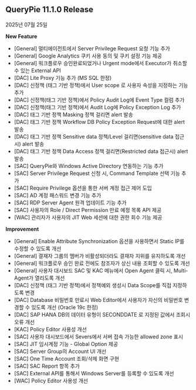 ## QueryPie 11.1.0 Release

2025년 07월 25일


**New Feature**

* [General] 멀티에이전트에서 Server Privilege Request 요청 기능 추가
* [General] Google Analytics 쿠키 사용 동의 및 쿠키 설정 기능 제공
* [General] 워크플로우 승인완료되었거나 Urgent mode에서 Executor가 취소할 수 있는 External API
* [DAC] Lite Proxy 기능 추가 (MS SQL 한정)
* [DAC] 신정책 (태그 기반 정책)에서 User scope 로 사용자 속성을 지정하는 기능 추가
* [DAC] 신정책(태그 기반 정책)에서 Policy Audit Log에 Event Type 컬럼 추가
* [DAC] 신정책(태그 기반 정책)에서 Audit Log에 Policy Exception Log 추가
* [DAC] 태그 기반 정책 Masking 정책 걸리면 alert 발송
* [DAC] 태그 기반 정책 Workflow DB Policy Exception Request에 대한 alert 발송
* [DAC] 태그 기반 정책 Sensitive data 정책/Level 걸리면(sensitive data 접근시) alert 발송
* [DAC] 태그 기반 정책 Data Access 정책 걸리면(Restricted data 접근시) alert 발송
* [SAC] QueryPie와 Windows Active Directory 연동하는 기능 추가
* [SAC] Server Privilege Request 신청 시, Command Template 선택 기능 추가
* [SAC] Require Privilege 옵션을 통한 서버 계정 접근 제어 도입
* [SAC] AD 계정 패스워드 변경 기능 추가
* [SAC] RDP Server Agent 원격 업데이트 기능 추가
* [SAC] 사용자의 Role / Direct Permission 만료 예정 목록 API 제공
* [WAC] 관리자가 사용자의 JIT Web 세션에 대한 권한 회수 기능 제공

**Improvement**

* [General] Enable Attribute Synchronization 옵션을 사용하면서 Static IP를 수정할 수 있도록 개선
* [General] 결재자 그룹의 멤버가 비활성되더라도 결재자 지위를 유지하도록 개선 
* [General] 워크플로우 승인 완료 전에도 참조자가 상신 내용 조회할 수 있도록 개선
* [General] 사용자 대시보드 SAC 및 KAC 메뉴에서 Open Agent 클릭 시, Multi-Agent가 열리도록 개선 
* [DAC] 신정책 (태그 기반 정책)에서 정책예외 생성시 Data Scope를 직접 지정하도록 변경 
* [DAC] Database 비밀번호 만료시 Web Editor에서 사용자가 자신의 비밀번호 변경할 수 있도록 개선 (Oracle 19c 한정)
* [DAC] SAP HANA DB의 데이터 유형이 SECONDDATE 로 지정된 값에서 조회시 오류 개선 
* [KAC] Policy Editor 사용성 개선
* [SAC] 사용자 대시보드에서 Severs에서 서버 접속 가능한 allowed zone 표시
* [SAC] JIT 임시계정 기능 - Global Option 제공
* [SAC] Server Group의 Account UI 개선
* [SAC] One Time Account 조회/삭제 화면 구현
* [SAC] SAC Report 항목 추가
* [SAC] External API를 통해서 Windows Server를 등록할 수 있도록 개선
* [WAC] Policy Editor 사용성 개선
